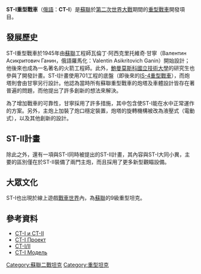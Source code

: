 {{NoteTA
|G1=军事}}{{Infobox Weapon
|name= ST-I重型戰車 [[File:Flag_of_the_Soviet_Union.svg|30px]]<br />СТ-I
|image= 
|caption= ST-I重型戰車的設計圖
|origin={{flag|Soviet Union}}
|type= [[重型戰車|重型戰車]]
<!-- Type selection -->
|is_artillery= 
|is_vehicle= yes
<!-- Service history -->
|service= 
|used_by= 
|wars= 
<!-- Production history -->
|designer= 
|design_date= 1945年
|manufacturer= 
|unit_cost= 
|production_date= 
|number= 
|variants= 
<!-- General specifications -->
|spec_label= 
|weight= 56[[公噸|公噸]]
|length= 
|width= 
|height= 
|crew= 5人
<!-- Artillery specifications -->
|elevation= 
|traverse= 
<!-- Vehicle/missile specifications -->
|armour= 最厚處300毫米
|primary_armament=1×100毫米主炮或<br />1×122毫米主炮
|secondary_armament= 2×[[DP輕機槍|7.62毫米DT機槍]]<br />1×12.7毫米機槍<br />1×[[DShK重機槍|DShK重機槍]]
|engine= 
|engine_power= 850匹馬力
|pw_ratio= 15.1匹馬力/噸
|transmission= 
|suspension= 
|clearance= 
|fuel_capacity= 
|vehicle_range= 150公里
|speed= 45公里/小時
}}
'''ST-I重型戰車'''（[[俄語|俄語]]：'''СТ-I'''）是[[蘇聯|蘇聯]]於[[第二次世界大戰|第二次世界大戰]]期間的[[重型戰車|重型戰車]]開發項目。

== 發展歷史 ==
ST-I重型戰車於1945年由[[蘇聯|蘇聯]]工程師瓦倫丁·阿西克里托維奇·甘寧（Валентин Асикритович Ганин，俄語羅馬化：Valentin Asikritovich Ganin）開始設計；他後來也成為一名著名的火箭工程師。此外，[[鲍曼莫斯科国立技术大学|鮑曼莫斯科國立技術大學]]的研究生也參與了開發計畫。ST-I計畫使用701工程的底盤（即後來的[[IS-4重型戰車|IS-4重型戰車]]），而炮塔則會由甘寧另行設計。他認為當時所有蘇聯重型戰車的炮塔及車體設計皆存在著普遍的問題，而他提出了許多創新的想法來解決。

為了增加戰車的可靠性，甘寧採用了許多措施，其中包含使ST-I能在水中正常運作的方案。另外，主炮上加裝了炮口穩定裝置，炮塔的旋轉機構被改為液壓式（電動式），以及其他創新的設計。

== ST-II計畫 ==
除此之外，還有一項與ST-I同時被提出的ST-II計畫，其內容與ST-I大同小異，主要的區別僅在於ST-II裝備了兩門主炮，而且採用了更多新型觀瞄設備。

== 大眾文化 ==
ST-I也出現於線上遊戲[[戰車世界|戰車世界]]內，為[[蘇聯|蘇聯]]的9級重型坦克。

== 參考資料 ==
* [http://topwar.ru/12756-zabytye-proekty-tyazhelye-tanki-st-1-i-st-ii.html СТ-I и СТ-II]{{Wayback|url=http://topwar.ru/12756-zabytye-proekty-tyazhelye-tanki-st-1-i-st-ii.html |date=20160305130519 }}
* [https://web.archive.org/web/20140712094702/http://alternathistory.org.ua/tyazhelyi-tank-st-1-i-st-2-proekt-sssr-1945 СТ-I Проект]
* [http://yuripasholok.livejournal.com/233934.html СТ-I/II]{{Wayback|url=http://yuripasholok.livejournal.com/233934.html |date=20160422144238 }}
* [https://web.archive.org/web/20150319094930/http://alternathistory.org.ua/tank-st-1-sssr СТ-I Модель]

{{WWIISovAFVs}}
[[Category:蘇聯二戰坦克|Category:蘇聯二戰坦克]]
[[Category:重型坦克|Category:重型坦克]]